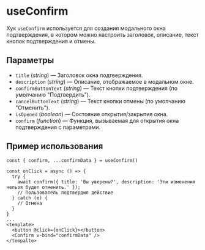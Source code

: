 
<Meta title="Components/Confirm/useConfirm" />

# useConfirm

Хук `useConfirm` используется для создания модального окна подтверждения, в котором можно настроить заголовок, описание, текст кнопок подтверждения и отмены.

## Параметры

- `title` (_string_) — Заголовок окна подтверждения.
- `description` (_string_) — Описание, отображаемое в модальном окне.
- `confirmButtonText` (_string_) — Текст кнопки подтверждения (по умолчанию "Подтвердить").
- `cancelButtonText` (_string_) — Текст кнопки отмены (по умолчанию "Отменить").
- `isOpened` (_boolean_) — Состояние открытия/закрытия окна.
- `confirm` (_function_) — Функция, вызываемая для открытия окна подтверждения с параметрами.

## Пример использования

```tsx
const { confirm, ...confirmData } = useConfirm()

const onClick = async () => {
  try {
    await confirm({ title: 'Вы уверены?', description: 'Эти изменения нельзя будет отменить.' });
    // Пользователь подтвердил действие
  } catch (e) {
    // Отмена
  }
}
...
<template>
  <button @click={onClick}></button>
  <Confirm v-bind="confirmData" />
</tempalte>
```
